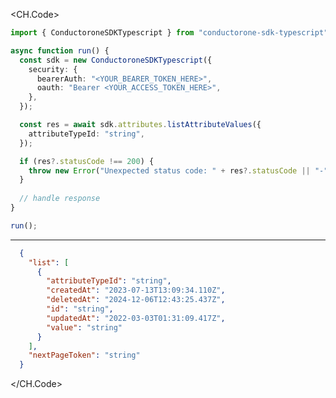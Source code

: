 
<CH.Code>
```typescript ListAttributeValues.ts
import { ConductoroneSDKTypescript } from "conductorone-sdk-typescript";

async function run() {
  const sdk = new ConductoroneSDKTypescript({
    security: {
      bearerAuth: "<YOUR_BEARER_TOKEN_HERE>",
      oauth: "Bearer <YOUR_ACCESS_TOKEN_HERE>",
    },
  });

  const res = await sdk.attributes.listAttributeValues({
    attributeTypeId: "string",
  });

  if (res?.statusCode !== 200) {
    throw new Error("Unexpected status code: " + res?.statusCode || "-");
  }
  
  // handle response
}

run();
```
---

```json Example Response
  {
    "list": [
      {
        "attributeTypeId": "string",
        "createdAt": "2023-07-13T13:09:34.110Z",
        "deletedAt": "2024-12-06T12:43:25.437Z",
        "id": "string",
        "updatedAt": "2022-03-03T01:31:09.417Z",
        "value": "string"
      }
    ],
    "nextPageToken": "string"
  }
```
</CH.Code>
